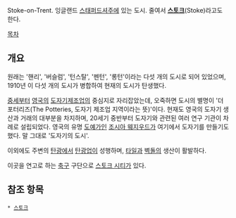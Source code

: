 Stoke-on-Trent. 잉글랜드 [[스태퍼드셔]]주에 있는 도시. 줄여서 '''[[스토크]]'''(Stoke)라고도 한다.

[[목차]]
== 개요 ==
원래는 '핸리', '버슬럼', '턴스탈', '펜턴', '롱턴'이라는 다섯 개의 도시로 되어 있었으며, 1910년 이 다섯 개의 도시가 병합하여 현재의 도시가 탄생했다.

[[중세]]부터 [[영국]]의 [[도자기]][[제조업]]의 중심지로 자리잡았는데, 오죽하면 도시의 별명이 '더 포터리즈(The Potteries, 도자기 제조업 지역이라는 뜻)'이다. 현재도 영국의 도자기 생산과 거래의 대부분을 차지하며, 20세기 중반부터 도자기와 관련된 여러 연구 기관이 차례로 설립되었다. 영국의 유명 [[도예가]]인 [[조시아 웨지우드]]가 여기에서 도자기를 만들기도 했다. 말 그대로 '도자기의 도시'.

이외에도 주변의 [[탄광]]에서 [[탄광업]]이 성행하며, [[타일]]과 [[벽돌]]의 생산이 활발하다.

이곳을 연고로 하는 [[축구]] 구단으로 [[스토크 시티]]가 있다.

== 참조 항목 ==
 * [[스토크]]
